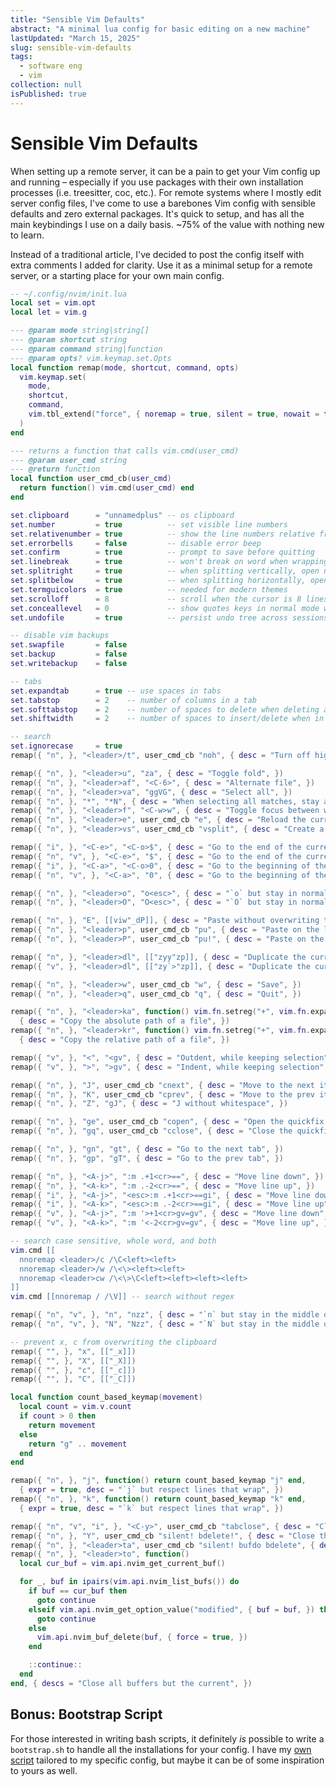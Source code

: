 ```yaml
---
title: "Sensible Vim Defaults"
abstract: "A minimal lua config for basic editing on a new machine"
lastUpdated: "March 15, 2025"
slug: sensible-vim-defaults
tags:
  - software eng
  - vim
collection: null
isPublished: true
---
```


# Sensible Vim Defaults

When setting up a remote server, it can be a pain to get your Vim config up and running – especially
if you use packages with their own installation processes (i.e. treesitter, coc, etc.). For remote
systems where I mostly edit server config files, I've come to use a barebones Vim config with
sensible defaults and zero external packages. It's quick to setup, and has all the main keybindings
I use on a daily basis. ~75% of the value with nothing new to learn.

Instead of a traditional article, I've decided to post the config itself with extra comments I added
for clarity. Use it as a minimal setup for a remote server, or a starting place for your own main
config.

```lua
-- ~/.config/nvim/init.lua
local set = vim.opt
local let = vim.g

--- @param mode string|string[]
--- @param shortcut string
--- @param command string|function
--- @param opts? vim.keymap.set.Opts
local function remap(mode, shortcut, command, opts)
  vim.keymap.set(
    mode,
    shortcut,
    command,
    vim.tbl_extend("force", { noremap = true, silent = true, nowait = true, }, opts)
  )
end

--- returns a function that calls vim.cmd(user_cmd)
--- @param user_cmd string
--- @return function
local function user_cmd_cb(user_cmd)
  return function() vim.cmd(user_cmd) end
end

set.clipboard      = "unnamedplus" -- os clipboard
set.number         = true          -- set visible line numbers
set.relativenumber = true          -- show the line numbers relative from the current line, useful for multiline j, k
set.errorbells     = false         -- disable error beep
set.confirm        = true          -- prompt to save before quitting
set.linebreak      = true          -- won't break on word when wrapping
set.splitright     = true          -- when splitting vertically, open new split to the right
set.splitbelow     = true          -- when splitting horizontally, open new split below
set.termguicolors  = true          -- needed for modern themes
set.scrolloff      = 8             -- scroll when the cursor is 8 lines from the top, bottom
set.conceallevel   = 0             -- show quotes keys in normal mode when viewing JSON, etc
set.undofile       = true          -- persist undo tree across sessions

-- disable vim backups
set.swapfile       = false
set.backup         = false
set.writebackup    = false

-- tabs
set.expandtab      = true -- use spaces in tabs
set.tabstop        = 2    -- number of columns in a tab
set.softtabstop    = 2    -- number of spaces to delete when deleting a tab
set.shiftwidth     = 2    -- number of spaces to insert/delete when in insert mode

-- search
set.ignorecase     = true
remap({ "n", }, "<leader>/t", user_cmd_cb "noh", { desc = "Turn off highlighting", })

remap({ "n", }, "<leader>u", "za", { desc = "Toggle fold", })
remap({ "n", }, "<leader>af", "<C-6>", { desc = "Alternate file", })
remap({ "n", }, "<leader>va", "ggVG", { desc = "Select all", })
remap({ "n", }, "*", "*N", { desc = "When selecting all matches, stay at the current match", })
remap({ "n", }, "<leader>f", "<C-w>w", { desc = "Toggle focus between windows", })
remap({ "n", }, "<leader>e", user_cmd_cb "e", { desc = "Reload the current buffer", })
remap({ "n", }, "<leader>vs", user_cmd_cb "vsplit", { desc = "Create a vertical split", })

remap({ "i", }, "<C-e>", "<C-o>$", { desc = "Go to the end of the current line", })
remap({ "n", "v", }, "<C-e>", "$", { desc = "Go to the end of the current line", })
remap({ "i", }, "<C-a>", "<C-o>0", { desc = "Go to the beginning of the current line", })
remap({ "n", "v", }, "<C-a>", "0", { desc = "Go to the beginning of the current line", })

remap({ "n", }, "<leader>o", "o<esc>", { desc = "`o` but stay in normal mode", })
remap({ "n", }, "<leader>O", "O<esc>", { desc = "`O` but stay in normal mode", })

remap({ "n", }, "E", [[viw"_dP]], { desc = "Paste without overwriting the default register", })
remap({ "n", }, "<leader>p", user_cmd_cb "pu", { desc = "Paste on the line below", })
remap({ "n", }, "<leader>P", user_cmd_cb "pu!", { desc = "Paste on the line above", })

remap({ "n", }, "<leader>dl", [["zyy"zp]], { desc = "Duplicate the current line", })
remap({ "v", }, "<leader>dl", [["zy`>"zp]], { desc = "Duplicate the current line", })

remap({ "n", }, "<leader>w", user_cmd_cb "w", { desc = "Save", })
remap({ "n", }, "<leader>q", user_cmd_cb "q", { desc = "Quit", })

remap({ "n", }, "<leader>ka", function() vim.fn.setreg("+", vim.fn.expand "%:p") end,
  { desc = "Copy the absolute path of a file", })
remap({ "n", }, "<leader>kr", function() vim.fn.setreg("+", vim.fn.expand "%:~:.") end,
  { desc = "Copy the relative path of a file", })

remap({ "v", }, "<", "<gv", { desc = "Outdent, while keeping selection", })
remap({ "v", }, ">", ">gv", { desc = "Indent, while keeping selection", })

remap({ "n", }, "J", user_cmd_cb "cnext", { desc = "Move to the next item in the quickfix list", })
remap({ "n", }, "K", user_cmd_cb "cprev", { desc = "Move to the prev item in the quickfix list", })
remap({ "n", }, "Z", "gJ", { desc = "J without whitespace", })

remap({ "n", }, "ge", user_cmd_cb "copen", { desc = "Open the quickfix list", })
remap({ "n", }, "gq", user_cmd_cb "cclose", { desc = "Close the quickfix list", })

remap({ "n", }, "gn", "gt", { desc = "Go to the next tab", })
remap({ "n", }, "gp", "gT", { desc = "Go to the prev tab", })

remap({ "n", }, "<A-j>", ":m .+1<cr>==", { desc = "Move line down", })
remap({ "n", }, "<A-k>", ":m .-2<cr>==", { desc = "Move line up", })
remap({ "i", }, "<A-j>", "<esc>:m .+1<cr>==gi", { desc = "Move line down", })
remap({ "i", }, "<A-k>", "<esc>:m .-2<cr>==gi", { desc = "Move line up", })
remap({ "v", }, "<A-j>", ":m '>+1<cr>gv=gv", { desc = "Move line down", })
remap({ "v", }, "<A-k>", ":m '<-2<cr>gv=gv", { desc = "Move line up", })

-- search case sensitive, whole word, and both
vim.cmd [[
  nnoremap <leader>/c /\C<left><left>
  nnoremap <leader>/w /\<\><left><left>
  nnoremap <leader>cw /\<\>\C<left><left><left><left>
]]
vim.cmd [[nnoremap / /\V]] -- search without regex

remap({ "n", "v", }, "n", "nzz", { desc = "`n` but stay in the middle of the screen", })
remap({ "n", "v", }, "N", "Nzz", { desc = "`N` but stay in the middle of the screen", })

-- prevent x, c from overwriting the clipboard
remap({ "", }, "x", [["_x]])
remap({ "", }, "X", [["_X]])
remap({ "", }, "c", [["_c]])
remap({ "", }, "C", [["_C]])

local function count_based_keymap(movement)
  local count = vim.v.count
  if count > 0 then
    return movement
  else
    return "g" .. movement
  end
end

remap({ "n", }, "j", function() return count_based_keymap "j" end,
  { expr = true, desc = "`j` but respect lines that wrap", })
remap({ "n", }, "k", function() return count_based_keymap "k" end,
  { expr = true, desc = "`k` but respect lines that wrap", })

remap({ "n", "v", "i", }, "<C-y>", user_cmd_cb "tabclose", { desc = "Close the current tab", })
remap({ "n", }, "Y", user_cmd_cb "silent! bdelete!", { desc = "Close the current buffer", })
remap({ "n", }, "<leader>ta", user_cmd_cb "silent! bufdo bdelete", { desc = "Close all buffers", })
remap({ "n", }, "<leader>to", function()
  local cur_buf = vim.api.nvim_get_current_buf()

  for _, buf in ipairs(vim.api.nvim_list_bufs()) do
    if buf == cur_buf then
      goto continue
    elseif vim.api.nvim_get_option_value("modified", { buf = buf, }) then
      goto continue
    else
      vim.api.nvim_buf_delete(buf, { force = true, })
    end

    ::continue::
  end
end, { descs = "Close all buffers but the current", })
```

## Bonus: Bootstrap Script

For those interested in writing bash scripts, it definitely _is_ possible to write a `bootstrap.sh`
to handle all the installations for your config. I have my
[own script](https://github.com/ElanMedoff/neovim-config/blob/master/bootstrap.sh) tailored to my
specific config, but maybe it can be of some inspiration to yours as well.
